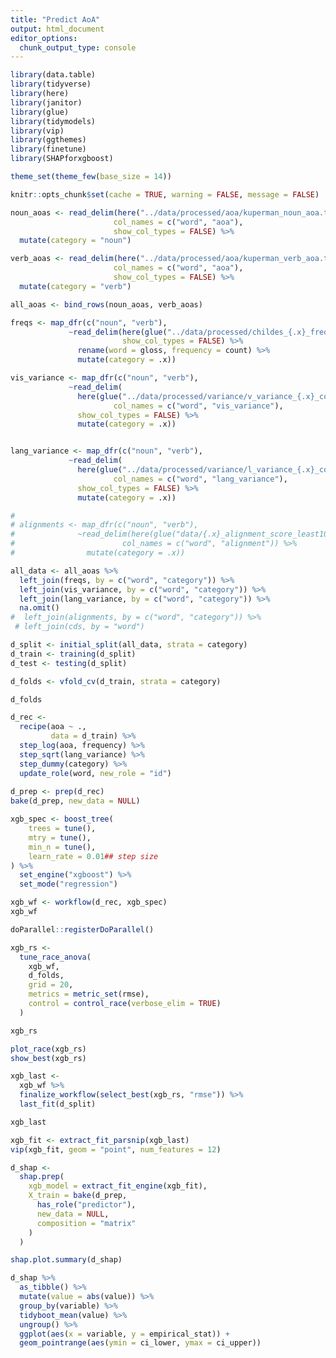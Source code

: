 ```yaml
---
title: "Predict AoA"
output: html_document
editor_options: 
  chunk_output_type: console
---
```


```r
library(data.table)
library(tidyverse)
library(here)
library(janitor)
library(glue)
library(tidymodels)
library(vip)
library(ggthemes)
library(finetune)
library(SHAPforxgboost)

theme_set(theme_few(base_size = 14))

knitr::opts_chunk$set(cache = TRUE, warning = FALSE, message = FALSE)
```

```r
noun_aoas <- read_delim(here("../data/processed/aoa/kuperman_noun_aoa.txt"),
                       col_names = c("word", "aoa"),
                       show_col_types = FALSE) %>%
  mutate(category = "noun")

verb_aoas <- read_delim(here("../data/processed/aoa/kuperman_verb_aoa.txt"),
                       col_names = c("word", "aoa"),
                       show_col_types = FALSE) %>%
  mutate(category = "verb")

all_aoas <- bind_rows(noun_aoas, verb_aoas)
```


```r
freqs <- map_dfr(c("noun", "verb"),
             ~read_delim(here(glue("../data/processed/childes_{.x}_freq.txt")),
                         show_col_types = FALSE) %>% 
               rename(word = gloss, frequency = count) %>%
               mutate(category = .x))

vis_variance <- map_dfr(c("noun", "verb"),
             ~read_delim(
               here(glue("../data/processed/variance/v_variance_{.x}_concept_least20_swav_bert_20.txt")),
                       col_names = c("word", "vis_variance"),
               show_col_types = FALSE) %>%
               mutate(category = .x))


lang_variance <- map_dfr(c("noun", "verb"),
             ~read_delim(
               here(glue("../data/processed/variance/l_variance_{.x}_concept_least20_swav_bert_20.txt")),
                       col_names = c("word", "lang_variance"),
               show_col_types = FALSE) %>%
               mutate(category = .x))

# 
# alignments <- map_dfr(c("noun", "verb"),
#              ~read_delim(here(glue("data/{.x}_alignment_score_least10.txt")),
#                        col_names = c("word", "alignment")) %>%
#                mutate(category = .x))

all_data <- all_aoas %>%
  left_join(freqs, by = c("word", "category")) %>%
  left_join(vis_variance, by = c("word", "category")) %>%
  left_join(lang_variance, by = c("word", "category")) %>%
  na.omit()
#  left_join(alignments, by = c("word", "category")) %>%
 # left_join(cds, by = "word")
```

```r
d_split <- initial_split(all_data, strata = category)
d_train <- training(d_split)
d_test <- testing(d_split)

d_folds <- vfold_cv(d_train, strata = category)

d_folds
```

```r
d_rec <-
  recipe(aoa ~ ., 
         data = d_train) %>%
  step_log(aoa, frequency) %>%
  step_sqrt(lang_variance) %>%
  step_dummy(category) %>%
  update_role(word, new_role = "id")
 
d_prep <- prep(d_rec)
bake(d_prep, new_data = NULL)
```

```r
xgb_spec <- boost_tree(
    trees = tune(),
    mtry = tune(),
    min_n = tune(),
    learn_rate = 0.01## step size
) %>% 
  set_engine("xgboost") %>% 
  set_mode("regression")

xgb_wf <- workflow(d_rec, xgb_spec)
xgb_wf

```


```r
doParallel::registerDoParallel()

xgb_rs <-
  tune_race_anova(
    xgb_wf,
    d_folds,
    grid = 20,
    metrics = metric_set(rmse),
    control = control_race(verbose_elim = TRUE)
  )

xgb_rs
```

```r
plot_race(xgb_rs)
show_best(xgb_rs)
```

```r
xgb_last <-
  xgb_wf %>%
  finalize_workflow(select_best(xgb_rs, "rmse")) %>%
  last_fit(d_split)

xgb_last
```

```r
xgb_fit <- extract_fit_parsnip(xgb_last)
vip(xgb_fit, geom = "point", num_features = 12)
```

```r
d_shap <-
  shap.prep(
    xgb_model = extract_fit_engine(xgb_fit),
    X_train = bake(d_prep,
      has_role("predictor"),
      new_data = NULL,
      composition = "matrix"
    )
  )

shap.plot.summary(d_shap)
```

```r
d_shap %>%
  as_tibble() %>%
  mutate(value = abs(value)) %>%
  group_by(variable) %>%
  tidyboot_mean(value) %>%
  ungroup() %>%
  ggplot(aes(x = variable, y = empirical_stat)) + 
  geom_pointrange(aes(ymin = ci_lower, ymax = ci_upper))
```